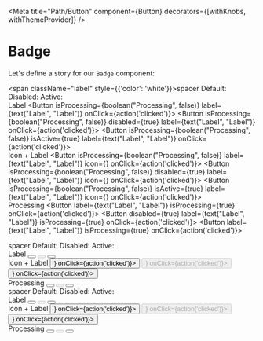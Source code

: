 
<Meta title="Path/Button" component={Button} decorators={[withKnobs, withThemeProvider]} />

# Badge

Let's define a story for our `Badge` component:
<Preview>
    <Story name="default">
        <div className="row">
                <div className="col">
                    <span className="label" style={{'color': 'white'}}>spacer</span>
                    <span className="label">Default:</span>
                    <span className="label">Disabled:</span>
                    <span className="label">Active:</span>
                </div>
                <div className="spacer"></div>
                <div className="col">
                    <span className="label">Label</span>
                    <Button isProcessing={boolean("Processing", false)} label={text("Label", "Label")} onClick={action('clicked')}></Button>
                    <Button isProcessing={boolean("Processing", false)} disabled={true} label={text("Label", "Label")} onClick={action('clicked')}></Button>
                    <Button isProcessing={boolean("Processing", false)} isActive={true} label={text("Label", "Label")} onClick={action('clicked')}></Button>
                </div>
                <div className="spacer"></div>
                <div className="col">
                    <span className="label">Icon + Label</span>
                    <Button isProcessing={boolean("Processing", false)} label={text("Label", "Label")} icon={<Plus24Icon/>} onClick={action('clicked')}></Button>
                    <Button isProcessing={boolean("Processing", false)} disabled={true} label={text("Label", "Label")} icon={<Plus24Icon/>}
                            onClick={action('clicked')}></Button>
                    <Button isProcessing={boolean("Processing", false)} isActive={true} label={text("Label", "Label")} icon={<Plus24Icon/>}
                            onClick={action('clicked')}></Button>
                </div>
                <div className="spacer"></div>
                <div className="col">
                    <span className="label">Processing</span>
                    <Button label={text("Label", "Label")} isProcessing={true}
                            onClick={action('clicked')}></Button>
                    <Button disabled={true} label={text("Label", "Label")} isProcessing={true}
                            onClick={action('clicked')}></Button>
                    <Button label={text("Label", "Label")} isProcessing={true}
                            onClick={action('clicked')}></Button>
                </div>
            </div>
    </Story>
</Preview>

<Story name="cta">
    <div className="row">
            <div className="col">
                <span className="label" style={{'color': 'white'}}>spacer</span>
                <span className="label">Default:</span>
                <span className="label">Disabled:</span>
                <span className="label">Active:</span>
            </div>
            <div className="spacer"></div>
            <div className="col">
                <span className="label">Label</span>
                <Button isProcessing={boolean("Processing", false)} isCTA={true} label={text("Label", "Label")} onClick={action('clicked')}></Button>
                <Button isProcessing={boolean("Processing", false)} isCTA={true} disabled={true} label={text("Label", "Label")}
                        onClick={action('clicked')}></Button>
                <Button isProcessing={boolean("Processing", false)} isCTA={true} isActive={true} label={text("Label", "Label")}
                        onClick={action('clicked')}></Button>
            </div>
            <div className="spacer"></div>
            <div className="col">
                <span className="label">Icon + Label</span>
                <Button isProcessing={boolean("Processing", false)} isCTA={true} label={text("Label", "Label")} icon={<Plus24Icon/>}
                        onClick={action('clicked')}></Button>
                <Button isProcessing={boolean("Processing", false)} isCTA={true} disabled={true} label={text("Label", "Label")} icon={<Plus24Icon/>}
                        onClick={action('clicked')}></Button>
                <Button isProcessing={boolean("Processing", false)} isCTA={true} isActive={true} label={text("Label", "Label")} icon={<Plus24Icon/>}
                        onClick={action('clicked')}></Button>
            </div>
            <div className="spacer"></div>
            <div className="col">
                <span className="label">Processing</span>
                <Button isCTA={true} label={text("Label", "Label")} isProcessing={true}
                        onClick={action('clicked')}></Button>
                <Button isCTA={true} disabled={true} label={text("Label", "Label")}
                        isProcessing={true} onClick={action('clicked')}></Button>
                <Button isCTA={true} isActive={true} label={text("Label", "Label")}
                        isProcessing={true} onClick={action('clicked')}></Button>
            </div>
        </div>
</Story>

<Story name="borderless">
    <div className="row">
            <div className="col">
                <span className="label" style={{'color': 'white'}}>spacer</span>
                <span className="label">Default:</span>
                <span className="label">Disabled:</span>
                <span className="label">Active:</span>
            </div>
            <div className="spacer"></div>
            <div className="col">
                <span className="label">Label</span>
                <Button isProcessing={boolean("Processing", false)} borderless={true} label={text("Label", "Label")} onClick={action('clicked')}></Button>
                <Button isProcessing={boolean("Processing", false)} borderless={true} disabled={true} label={text("Label", "Label")}
                        onClick={action('clicked')}></Button>
                <Button isProcessing={boolean("Processing", false)} borderless={true} isActive={true} label={text("Label", "Label")}
                        onClick={action('clicked')}></Button>
            </div>
            <div className="spacer"></div>
            <div className="col">
                <span className="label">Icon + Label</span>
                <Button isProcessing={boolean("Processing", false)} borderless={true} label={text("Label", "Label")} icon={<Plus24Icon/>}
                        onClick={action('clicked')}></Button>
                <Button isProcessing={boolean("Processing", false)} borderless={true} disabled={true} label={text("Label", "Label")} icon={<Plus24Icon/>}
                        onClick={action('clicked')}></Button>
                <Button isProcessing={boolean("Processing", false)} borderless={true} isActive={true} label={text("Label", "Label")} icon={<Plus24Icon/>}
                        onClick={action('clicked')}></Button>
            </div>
            <div className="spacer"></div>
            <div className="col">
                <span className="label">Processing</span>
                <Button borderless={true} label={text("Label", "Label")} isProcessing={true}
                        onClick={action('clicked')}></Button>
                <Button borderless={true} disabled={true} label={text("Label", "Label")}
                        isProcessing={true} onClick={action('clicked')}></Button>
                <Button borderless={true} isActive={true} label={text("Label", "Label")}
                        isProcessing={true} onClick={action('clicked')}></Button>
            </div>
        </div>
</Story>
